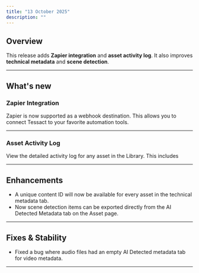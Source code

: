 ```yaml
---
title: "13 October 2025"
description: ""
---
```


## Overview

This release adds **Zapier integration** and **asset activity log**. It also improves **technical metadata** and **scene detection**.

---

## What's new

### Zapier Integration
Zapier is now supported as a webhook destination. This allows you to connect Tessact to your favorite automation tools.

---

### Asset Activity Log
View the detailed activity log for any asset in the Library. This includes 

---

## Enhancements

- A unique content ID will now be available for every asset in the technical metadata tab.
- Now scene detection items can be exported directly from the AI Detected Metadata tab on the Asset page.

---

## Fixes & Stability

- Fixed a bug where audio files had an empty AI Detected metadata tab for video metadata. 

---
